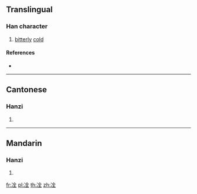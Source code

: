 ==Translingual==

===Han character===
{{Han char|rn=15|rad=冫|as=06|sn=8|four=|canj=IMOMG|ids=⿰冫全}}

# [[bitterly]] [[cold]]

====References====
* {{Han ref|kx=0132.190|hdz=10297.090|uh=34CC|ud=13516}}

----

==Cantonese==

===Hanzi===
{{yue-hanzi|jyut=[[cang1]], [[gwai3]], [[ting4]], [[tong3]]|y=chang1, gwai3, ting4, tong3}}

# {{defn|lang=yue|sort=冫06}}

----

==Mandarin==

===Hanzi===
{{cmn-hanzi|pin=[[chēng]] ([[cheng1]])|wg=ch'eng<sup>1</sup>}}

# {{defn|lang=cmn|sort=冫06}}

[[fr:㓌]]
[[pl:㓌]]
[[th:㓌]]
[[zh:㓌]]